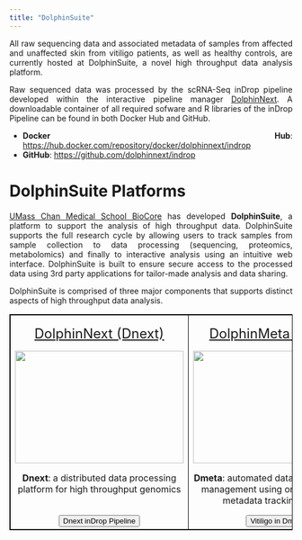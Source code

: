 ```yaml
---
title: "DolphinSuite"
---
```


<style>
table, th, td {
  border: 1px solid black;
  border-collapse: collapse;
}
body {
text-align: justify}
</style>

All raw sequencing data and associated metadata of samples from affected and unaffected skin from vitiligo patients, as well as healthy controls, are currently hosted at DolphinSuite, a novel high throughput data analysis platform. 

Raw sequenced data was processed by the scRNA-Seq inDrop pipeline developed within the interactive pipeline manager <a href="https://bmcgenomics.biomedcentral.com/articles/10.1186/s12864-020-6714-x">DolphinNext</a>. A downloadable container of all required sofware and R libraries of the inDrop Pipeline can be found in both Docker Hub and GitHub. 

* **Docker Hub**: <a href="https://hub.docker.com/repository/docker/dolphinnext/indrop" target="_blank">https://hub.docker.com/repository/docker/dolphinnext/indrop</a> 
* **GitHub**: <a href="https://github.com/dolphinnext/indrop" target="_blank">https://github.com/dolphinnext/indrop</a>  

# DolphinSuite Platforms

<a href="https://www.umassmed.edu/biocore/" target="_blank">UMass Chan Medical School BioCore</a> has developed **DolphinSuite**, a platform to support the analysis of high throughput data. DolphinSuite supports the full research cycle by allowing users to track samples from sample collection to data processing (sequencing, proteomics, metabolomics) and finally to interactive analysis using an intuitive web interface. DolphinSuite is built to ensure secure access to the processed data using 3rd party applications for tailor-made analysis and data sharing. 

DolphinSuite is comprised of three major components that supports distinct aspects of high throughput data analysis. 
      
<table>
<tbody>
  <tr>
   <td style="text-align:center;width:33%; vertical-align: text-top;"> 
      <p> <a href="https://dolphinnext.umassmed.edu/index.php" target="_blank" style="font-size: 1.5em;">DolphinNext (Dnext)</a> </p>
      <img width="300" height="200" src="./images/dolphinnext.png" class="center">
      <br>
      <p> **Dnext**: a distributed data processing platform for high throughput genomics </p>
      <br>
      <button type="button" class="btn btn-info" onclick="window.open('https://dolphinnext.umassmed.edu/index.php?np=1&id=830')">Dnext inDrop Pipeline</button>
      <br>
   </td>
   <td style="text-align:center;width:33%; vertical-align: text-top;"> 
      <p> <a href="https://github.com/UMMS-Biocore/dmeta" target="_blank" style="font-size: 1.5em;">DolphinMeta (Dmeta)</a> </p>
      <img width="300" height="200" src="./images/dmeta.png" class="center">
      <br>
      <p> **Dmeta**: automated data processing and management using ontology-based metadata tracking system </p>
      <button type="button" class="btn btn-info" onclick="window.open('https://dmeta-skin.dolphinnext.com/')">Vitiligo in Dmeta</button>
      <br>
   </td>
   <td style="text-align:center;width:33%; vertical-align: text-top;"> 
      <p> <a href="https://github.com/UMMS-Biocore/dportal" target="_blank" style="font-size: 1.5em;">DolphinPortal (Dportal)</a> </p>
      <img width="300" height="200" src="./images/dportal.png" class="center">
      <br>
      <p> **Dportal**: a user-friendly and interactive data browser for filtering and querying</p>
      <br>
      <button type="button" class="btn btn-info" onclick="window.open('https://dportal-skin.dolphinnext.com/')">Vitiligo in Dportal</button>
      <br>
   </td>
  </tr>
</tbody>
</table>

<br>
<br>